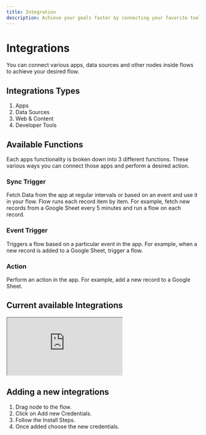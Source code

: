 ```yaml
---
title: Integration
description: Achieve your goals faster by connecting your favorite tools and services to Lamatic Studio.
---
```


# Integrations

You can connect various apps, data sources and other nodes inside flows to achieve your desired flow.

## Integrations Types
1. Apps
1. Data Sources
1. Web & Content
1. Developer Tools

## Available Functions
Each apps functionality is broken down into 3 different functions. These various ways you can connect those apps and perform a desired action.

### Sync Trigger
Fetch Data from the app at regular intervals or based on an event and use it in your flow. Flow runs each record item by item. For example, fetch new records from a Google Sheet every 5 minutes and run a flow on each record.

### Event Trigger
Triggers a flow based on a particular event in the app. For example, when a new record is added to a Google Sheet, trigger a flow.

### Action
Perform an action in the app. For example, add a new record to a Google Sheet.

## Current available Integrations
<div className="relative w-full h-[700px] overflow-hidden">
    <iframe
        className="absolute top-0 left-0 w-full h-full overflow-x-hidden"
        src="https://hub.lamatic.ai/embeds/available-integrations"
        allowFullScreen
    ></iframe>
</div>

## Adding a new integrations

1. Drag node to the flow.
2. Click on Add new Credentials.
3. Follow the Install Steps.
4. Once added choose the new credentials.